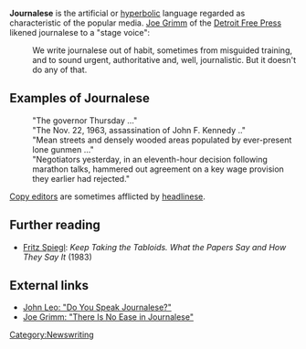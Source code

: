 '''Journalese''' is the artificial or [[hyperbole|hyperbolic]] language regarded as characteristic of the popular media. [[Joe Grimm]] of the [[Detroit Free Press]] likened journalese to a "stage voice": 

:We write journalese out of habit, sometimes from misguided training, and to sound urgent, authoritative and, well, journalistic. But it doesn't do any of that.

==Examples of Journalese==

:"The governor Thursday ..."
:"The Nov. 22, 1963, assassination of John F. Kennedy .."
:"Mean streets and densely wooded areas populated by ever-present lone gunmen ..."
:"Negotiators yesterday, in an eleventh-hour decision following marathon talks, hammered out agreement on a key wage provision they earlier had rejected."

[[Copy editing | Copy editors]] are sometimes afflicted by [[headlinese]].

==Further reading==

*[[Fritz Spiegl]]: ''Keep Taking the Tabloids. What the Papers Say and How They Say It'' (1983)

==External links==

*[http://archives.cjr.org/year/94/6/journalese.asp John Leo: "Do You Speak Journalese?"]
*[http://www.freep.com/jobspage/academy/journalese.htm Joe Grimm: "There Is No Ease in Journalese"]

{{stub}}

[[Category:Newswriting]]